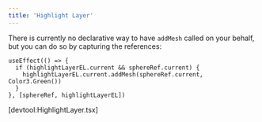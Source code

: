 ```yaml
---
title: 'Highlight Layer'
---
```


There is currently no declarative way to have `addMesh` called on your behalf,
but you can do so by capturing the references:

```tsx
useEffect(() => {
  if (highlightLayerEL.current && sphereRef.current) {
    highlightLayerEL.current.addMesh(sphereRef.current, Color3.Green())
  }
}, [sphereRef, highlightLayerEL])
```

[devtool:HighlightLayer.tsx]

